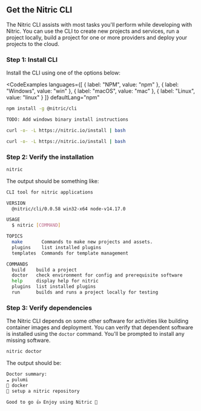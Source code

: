 ## Get the Nitric CLI

The Nitric CLI assists with most tasks you'll perform while developing with Nitric. You can use the CLI to create new projects and services, run a project locally, build a project for one or more providers and deploy your projects to the cloud.

### Step 1: Install CLI

Install the CLI using one of the options below:

<CodeExamples 
	languages={[
	{
		label: "NPM",
		value: "npm"
	},
	{
		label: "Windows",
		value: "win"
	}, {
		label: "macOS",
		value: "mac"
	}, {
		label: "Linux",
		value: "linux"
	}
	]}
	defaultLang="npm"
>
<CodeExample lang="npm">

```bash
npm install -g @nitric/cli
```

</CodeExample>
<CodeExample lang={"win"}>

```bash
TODO: Add windows binary install instructions
```

</CodeExample>
<CodeExample lang={"mac"}>

```bash
curl -o- -L https://nitric.io/install | bash
```

</CodeExample>
<CodeExample lang={"linux"}>

```bash
curl -o- -L https://nitric.io/install | bash
```

</CodeExample>
</CodeExamples>

### Step 2: Verify the installation

```bash
nitric
```

The output should be something like:

```bash
CLI tool for nitric applications

VERSION
  @nitric/cli/0.0.58 win32-x64 node-v14.17.0

USAGE
  $ nitric [COMMAND]

TOPICS
  make       Commands to make new projects and assets.
  plugins    list installed plugins
  templates  Commands for template management

COMMANDS
  build    build a project
  doctor   check environment for config and prerequisite software
  help     display help for nitric
  plugins  list installed plugins
  run      builds and runs a project locally for testing
```

### Step 3: Verify dependencies

The Nitric CLI depends on some other software for activities like building container images and deployment. You can verify that dependent software is installed using the `doctor` command. You'll be prompted to install any missing software.

```bash
nitric doctor
```

The output should be:

```bash
Doctor summary:
☁️ pulumi
🐳 docker
🚀 setup a nitric repository

Good to go 👍 Enjoy using Nitric 🎉
```
